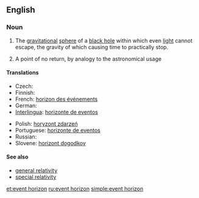 {{wikipedia}}
==English==

===Noun===
{{en-noun|sg=[[event]] [[horizon]]}}

# {{astronomy}} The [[gravitational]] [[sphere]] of a [[black hole]] within which even [[light]] cannot escape, the gravity of which causing time to practically stop.
# A point of no return, by analogy to the astronomical usage

====Translations====
{{trans-top|gravitational sphere within which light cannot escape}}
* Czech: {{t-|cs|horizont událostí|m}}
* Finnish: {{t-|fi|tapahtumahorisontti}}
* French: [[horizon des événements]] {{m}}
* German: {{t+|de|Ereignishorizont|m}}
* [[Interlingua]]: [[horizonte de eventos]]
{{trans-mid}}
* Polish: [[horyzont zdarzeń]] {{m}}
* Portuguese: [[horizonte de eventos]] {{m}}
* Russian: {{t|ru|горизонт событий|m|tr=gorizónt sobýtij|sc=Cyrl}}
* Slovene: [[horizont dogodkov]] {{m}}
{{trans-bottom}}

====See also====
*[[general relativity]]
*[[special relativity]]

[[et:event horizon]]
[[ru:event horizon]]
[[simple:event horizon]]